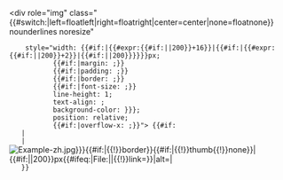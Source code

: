 <includeonly><div role="img" class="{{#switch:{{{float|}}}|left=floatleft|right=floatright|center=center|none=floatnone}} nounderlines noresize" <!-- noresize disables the img from being limited to the width of the viewport size (as on mobile) -->
     style="width: {{#if:{{{thumb|}}}|{{#expr:{{#if:{{{width|}}}|{{{width}}}|200}}+16}}|{{#if:{{{border2|}}}|{{#expr:{{#if:{{{width|}}}|{{{width}}}|200}}+2}}|{{#if:{{{width|}}}|{{{width}}}|200}}}}}}px;
            {{#if:{{{margin|}}}|margin: {{{margin}}};}}
            {{#if:{{{padding|}}}|padding: {{{padding}}};}}
            {{#if:{{{border|}}}|border: {{{border}}};}}
            {{#if:{{{font-size|}}}|font-size: {{{font-size}}};}}
            line-height: 1;
            text-align: {{{text-align|center}}};
            background-color: {{{svg-background-color|{{{background-color|#ffffff}}}}}};
            position: relative;
            {{#if:{{{overflow-x|}}}|overflow-x: {{{overflow-x|}}};}}"><!--
 -->{{#if:{{{fullimage|}}}
    |{{{fullimage}}}
    |[[File:{{{image|Example-zh.jpg}}}{{#if:{{{border2|}}}|{{!}}border}}{{#if:{{{thumb|}}}|{{!}}thumb{{!}}none}}|{{#if:{{{width|}}}|{{{width}}}|200}}px{{#ifeq:{{{link|File:}}}|File:||{{!}}link={{{link|}}}}}|alt={{{alt|}}}|{{{caption|}}}]]
    }}</includeonly><noinclude>
</div>
{{Documentation|Template:Image label begin/doc}}

</noinclude>